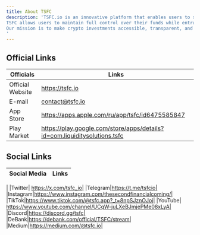 ```yaml
---
title: About TSFC
description: 'TSFC.io is an innovative platform that enables users to securely delegate funds from their personal cryptocurrency accounts,, to professional asset management via API integration and FastConnect — without the need to transfer assets. 
TSFC allows users to maintain full control over their funds while entrusting trading activities to experienced professionals. 
Our mission is to make crypto investments accessible, transparent, and rewarding for everyone.
'
---
```


## Official Links

| Officials |Links                           |
| --------  | ------------------------------------- |
| Official Website | https://tsfc.io           |
| E-mail | contact@tsfc.io|
| App Store  |https://apps.apple.com/ru/app/tsfc/id6475585847|
| Play Market|https://play.google.com/store/apps/details?id=com.liquiditysolutions.tsfc|

## Social Links

| Social Media |Links                           |
| --------  |   -------------------------------------  
 |
|Twitter| https://x.com/tsfc_io|
|Telegram|https://t.me/tsfcio|
|Instagram|https://www.instagram.com/thesecondfinancialcoming/|
|TikTok|https://www.tiktok.com/@tsfc.app?_t=8npSJznOJoj|
|YouTube| https://www.youtube.com/channel/UCqW-juLXeBJmjePMe08xLyA|
|Discord|https://discord.gg/tsfc|
|DeBank|https://debank.com/official/TSFC/stream|
|Medium|https://medium.com/@tsfc.io|

